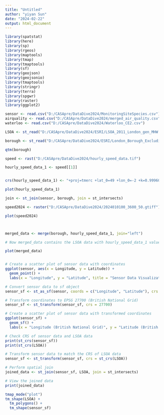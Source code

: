 ```yaml
---
title: "Untitled"
author: "yiyan Sun"
date: "2024-02-22"
output: html_document
---
```


```r

library(spatstat)
library(here)
library(sp)
library(rgeos)
library(maptools)
library(tmap)
library(tmaptools)
library(sf)
library(geojson)
library(geojsonio)
library(tmaptools)
library(stringr)
library(terra)
library(spgwr)
library(raster)
library(ggplot2)

```


```r
sensor <- read.csv("D:/CASApre/DataDive2024/MonitoringSiteSpecies.csv")
airquality <- read.csv("D:/CASApre/DataDive2024/merged_air_quality.csv")
waterloo <- read.csv("D:/CASApre/DataDive2024/Waterloo_CE2.csv")
```

```r
LSOA <- st_read("D:/CASApre/DataDive2024/ESRI/LSOA_2011_London_gen_MHW.shp") %>% st_transform(27700)

borough <- st_read("D:/CASApre/DataDive2024/ESRI/London_Borough_Excluding_MHW.shp") %>% st_transform(27700)

```

```r
qtm(borough)
```


```r
speed <- rast("D:/CASApre/DataDive2024/hourly_speed_data.tif")

hourly_speed_data_1 <- speed[[1]]


crs(hourly_speed_data_1) <- "+proj=tmerc +lat_0=49 +lon_0=-2 +k=0.9996012717 +x_0=400000 +y_0=-100000 +ellps=airy +towgs84=446.448,-125.157,542.06,0.15,0.247,0.842,-20.489 +units=m +no_defs"

plot(hourly_speed_data_1)
```

```r
join <- st_join(sensor, borough, join = st_intersects)
```

```r
speed2024 <- raster("D:/CASApre/DataDive2024/2024010100_3600_50.gtiff")

plot(speed2024)
```

```r
```

```r
```


```r

merged_data <- merge(borough, hourly_speed_data_1, join="left")

# Now merged_data contains the LSOA data with hourly_speed_data_1 values as a new column


```

```r
plot(merged_data)
```

```r
```

```r
# Create a scatter plot of sensor data with coordinates
ggplot(sensor, aes(x = Longitude, y = Latitude)) +
  geom_point() +
  labs(x = "Longitude", y = "Latitude", title = "Sensor Data Visualization")

```
```r
# Convert sensor data to sf object
sensor_sf <- st_as_sf(sensor, coords = c("Longitude", "Latitude"), crs = 4326)

# Transform coordinates to EPSG 27700 (British National Grid)
sensor_sf <- st_transform(sensor_sf, crs = 27700)

# Create a scatter plot of sensor data with transformed coordinates
ggplot(sensor_sf) +
  geom_sf() +
  labs(x = "Longitude (British National Grid)", y = "Latitude (British National Grid)", title = "Sensor Data Visualization (British National Grid)")
```

```r
# Check CRS of sensor data and LSOA data
print(st_crs(sensor_sf))
print(st_crs(LSOA))

# Transform sensor data to match the CRS of LSOA data
sensor_sf <- st_transform(sensor_sf, crs = st_crs(LSOA))

# Perform spatial join
joined_data <- st_join(sensor_sf, LSOA, join = st_intersects)

# View the joined data
print(joined_data)
```



```r
tmap_mode("plot")
tm_shape(LSOA) +
  tm_polygons() +
  tm_shape(sensor_sf)
```

```r
```

